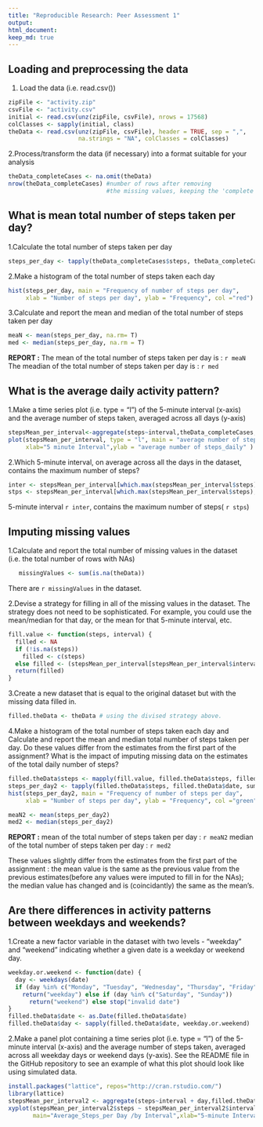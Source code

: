 ```yaml
---
title: "Reproducible Research: Peer Assessment 1"
output: 
html_document:
keep_md: true
---
```


## Loading and preprocessing the data

1. Load the data (i.e. read.csv())

```r
zipFile <- "activity.zip"
csvFile <- "activity.csv"
initial <- read.csv(unz(zipFile, csvFile), nrows = 17568)
colClasses <- sapply(initial, class)
theData <- read.csv(unz(zipFile, csvFile), header = TRUE, sep = ",",
                    na.strings = "NA", colClasses = colClasses)
```

2.Process/transform the data (if necessary) into a format suitable for your analysis
   
```r
theData_completeCases <- na.omit(theData)
nrow(theData_completeCases) #number of rows after removing 
                            #the missing values, keeping the 'complete cases' only
```
   
  
## What is mean total number of steps taken per day?

1.Calculate the total number of steps taken per day

```r
steps_per_day <- tapply(theData_completeCases$steps, theData_completeCases$date, sum)
```

2.Make a histogram of the total number of steps taken each day

```r
hist(steps_per_day, main = "Frequency of number of steps per day",
     xlab = "Number of steps per day", ylab = "Frequency", col ="red")
```

3.Calculate and report the mean and median of the total number of steps taken per day

```r
meaN <- mean(steps_per_day, na.rm= T)
med <- median(steps_per_day, na.rm = T)
```

**REPORT :** 
  The  mean of the total number of steps taken per day is : `r meaN`
  The meadian of the total number of steps taken per day is : `r med`
  
## What is the average daily activity pattern?

1.Make a time series plot (i.e. type = "l") of the 5-minute interval (x-axis)
and the average number of steps taken, averaged across all days (y-axis)

```r
stepsMean_per_interval<-aggregate(steps~interval,theData_completeCases,mean,na.rm=TRUE)
plot(stepsMean_per_interval, type = "l", main = "average number of steps taken Vs 5-minute interval",
     xlab="5 minute Interval",ylab = "average number of steps_daily" )

```

2.Which 5-minute interval, on average across all the days in the dataset,
  contains the maximum number of steps?

```r
inter <- stepsMean_per_interval[which.max(stepsMean_per_interval$steps),1]
stps <- stepsMean_per_interval[which.max(stepsMean_per_interval$steps),2]
```

5-minute interval `r inter`, contains the maximum number of steps( `r stps`)


## Imputing missing values

1.Calculate and report the total number of missing values in the dataset
(i.e. the total number of rows with NAs)
```r
   missingValues <- sum(is.na(theData))
```

There are `r missingValues` in the dataset.

2.Devise a strategy for filling in all of the missing values in the dataset.
The strategy does not need to be sophisticated. For example,
you could use the mean/median for that day, or the mean for that 5-minute interval, etc.

```r
fill.value <- function(steps, interval) {
  filled <- NA
  if (!is.na(steps)) 
    filled <- c(steps) 
  else filled <- (stepsMean_per_interval[stepsMean_per_interval$interval == interval, "steps"])
  return(filled)
}

```

3.Create a new dataset that is equal to the original dataset but with the missing data filled in.

```r
filled.theData <- theData # using the divised strategy above.
```

4.Make a histogram of the total number of steps taken each day and Calculate 
and report the mean and median total number of steps taken per day. Do these 
values differ from the estimates from the first part of the assignment? 
What is the impact of imputing missing data on the estimates of the total daily number of steps?

```r
filled.theData$steps <- mapply(fill.value, filled.theData$steps, filled.theData$interval)
steps_per_day2 <- tapply(filled.theData$steps, filled.theData$date, sum)
hist(steps_per_day2, main = "Frequency of number of steps per day",
     xlab = "Number of steps per day", ylab = "Frequency", col ="green")

meaN2 <- mean(steps_per_day2)
med2 <- median(steps_per_day2)
```

**REPORT :** 
  mean of the total number of steps taken per day : `r meaN2`
  median of the total number of steps taken per day : `r med2`
  
These values slightly differ from the estimates from the first
part of the assignment : the mean value is the same as the previous value
from the previous estimates(before any values were imputed to fill in  for the NAs);
the median value has changed and is (coincidantly) the same as the mean's.
  
## Are there differences in activity patterns between weekdays and weekends?

1.Create a new factor variable in the dataset with two levels - "weekday" and "weekend" 
indicating whether a given date is a weekday or weekend day.

```r
weekday.or.weekend <- function(date) {
  day <- weekdays(date)
  if (day %in% c("Monday", "Tuesday", "Wednesday", "Thursday", "Friday")) 
    return("weekday") else if (day %in% c("Saturday", "Sunday")) 
      return("weekend") else stop("invalid date")
}
filled.theData$date <- as.Date(filled.theData$date)
filled.theData$day <- sapply(filled.theData$date, weekday.or.weekend)
```

2.Make a panel plot containing a time series plot (i.e. type = "l") of
the 5-minute interval (x-axis) and the average number of steps taken, 
averaged across all weekday days or weekend days (y-axis). See the README
file in the GitHub repository to see an example of what this plot should look
like using simulated data.

```r
install.packages("lattice", repos="http://cran.rstudio.com/")
library(lattice)
stepsMean_per_interval2 <- aggregate(steps~interval + day,filled.theData, mean)
xyplot(stepsMean_per_interval2$steps ~ stepsMean_per_interval2$interval|stepsMean_per_interval2$day,
       main="Average_Steps_per Day /by Interval",xlab="5-minute Interval", ylab="Steps",layout=c(1,2), type="l")
```
